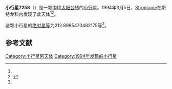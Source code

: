 {{Infobox planet
| bgcolour = #FFFFC0
| name = 7258 Pettarin
| symbol = 
| image = 
| caption = 
| discovery = yes
| discovery_ref = 
| discoverer = [[Stroncone|Stroncone]]
| discovery_site = [[斯特龙科内|斯特龙科内]] 
| discovered = 1994年3月5日
| designations = yes
| mp_name = 
| named_after = 
| alt_names = 1994 EF/ 1989 YB2
| mp_category = [[主带小行星|主带小行星]]
| orbit_ref = <ref name="a">[http://ssd.jpl.nasa.gov/sbdb.cgi?sstr=7258 7258 Pettarin] {{Wayback|url=http://ssd.jpl.nasa.gov/sbdb.cgi?sstr=7258 |date=20210717070109 }}，小行星數據庫瀏覽器（JPL Small-Body Database Browser）－[[美国国家航空航天局|美国国家航空航天局]]喷气推进实验室</ref>
| epoch = 2456400.5 (2013年4月18日更新)
| aphelion = {{convert|2.864392041323653|AU|km|3|abbr=on|lk=out}}
| perihelion = {{convert|2.341266395943304|AU|km|3|abbr=on}}
| semimajor = {{convert|2.602829218633478|AU|km|3|abbr=on}}
| eccentricity = 0.100491734
| period = 1533.793655 [[日|日]]<br />4.2[[儒略年|儒略年]]
| avg_speed = 
| inclination = 12.14035139892054
| asc_node = 301.9978114443628
| mean_anomaly = 
| arg_peri = 212.8985470482175
| satellites = 
| physical_characteristics = yes
| dimensions = 
| mass = 
| density = 
| surface_grav = 
| escape_velocity = 
| sidereal_day = 
| axial_tilt = 
| pole_ecliptic_lat = 
| pole_ecliptic_lon = 
| albedo = 
| temperatures= 
| temp_name1 = 
| mean_temp_1 = 
| max_temp_1 = 
| temp_name2 = 
| max_temp_2 = 
| spectral_type = 
| abs_magnitude = 212.8985470482175
}}

'''小行星7258'''（{{lang-en|7258 Pettarin}}）是一颗围绕[[太阳|太阳]][[公转|公转]]的[[小行星|小行星]]。1994年3月5日，[[Stroncone|Stroncone]]在斯特龙科内发现了此天体<ref name="a" /><ref>{{cite news|title=小行星列表|url=http://cfa-www.harvard.edu/iau/lists/NumberedMPs.txt|accessdate=2013-07-08|newspaper=哈佛大学|archive-date=2008-05-17|archive-url=https://web.archive.org/web/20080517010638/http://cfa-www.harvard.edu/iau/lists/NumberedMPs.txt|dead-url=no}}</ref>。

这颗小行星的[[绝对星等|绝对星等]]为212.8985470482175等<ref name="a" />。

==参考文献==
{{reflist}}
{{Minor Planet Number|[[小行星7257|小行星7257]]|[[小行星7259|小行星7259]]}}

{{小天体}}

[[Category:小行星带天体|Category:小行星带天体]]
[[Category:1994年发现的小行星|Category:1994年发现的小行星]]

{{asteroid-stub}}